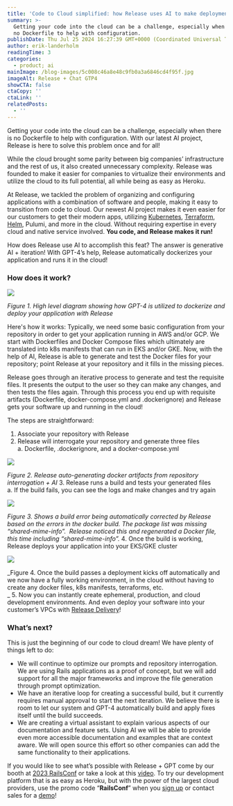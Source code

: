```yaml
---
title: 'Code to Cloud simplified: how Release uses AI to make deployment easier  '
summary: >-
  Getting your code into the cloud can be a challenge, especially when there is
  no Dockerfile to help with configuration.
publishDate: Thu Jul 25 2024 16:27:39 GMT+0000 (Coordinated Universal Time)
author: erik-landerholm
readingTime: 3
categories:
  - product; ai
mainImage: /blog-images/5c008c46a8e48c9fb0a3a6846cd4f95f.jpg
imageAlt: Release + Chat GTP4
showCTA: false
ctaCopy: ''
ctaLink: ''
relatedPosts:
  - ''
---
```


Getting your code into the cloud can be a challenge, especially when there is no Dockerfile to help with configuration. With our latest AI project, Release is here to solve this problem once and for all!

While the cloud brought some parity between big companies’ infrastructure and the rest of us, it also created unnecessary complexity. Release was founded to make it easier for companies to virtualize their environments and utilize the cloud to its full potential, all while being as easy as Heroku.

At Release, we tackled the problem of organizing and configuring applications with a combination of software and people, making it easy to transition from code to cloud. Our newest AI project makes it even easier for our customers to get their modern apps, utilizing [Kubernetes](https://docs.release.com/guides-and-examples/advanced-guides/kubernetes), [Terraform](https://docs.release.com/guides-and-examples/advanced-guides/infrastructure/terraform), [Helm](https://docs.release.com/reference-documentation/helm), Pulumi, and more in the cloud. Without requiring expertise in every cloud and native service involved. **You code, and Release makes it run!**

How does Release use AI to accomplish this feat? The answer is generative AI + iteration! With GPT-4’s help, Release automatically dockerizes your application and runs it in the cloud!

### How does it work?  

![](/blog-images/bd169793166fe036ccc12c00466eea9f.png)

_Figure 1. High level diagram showing how GPT-4 is utilized to dockerize and deploy your application with Release_

Here's how it works: Typically, we need some basic configuration from your repository in order to get your application running in AWS and/or GCP. We start with Dockerfiles and Docker Compose files which ultimately are translated into k8s manifests that can run in EKS and/or GKE. Now, with the help of AI, Release is able to generate and test the Docker files for your repository; point Release at your repository and it fills in the missing pieces. 

Release goes through an iterative process to generate and test the requisite files. It presents the output to the user so they can make any changes, and then tests the files again. Through this process you end up with requisite artifacts (Dockerfile, docker-compose.yml and .dockerignore) and Release gets your software up and running in the cloud!

The steps are straightforward: 
1.  Associate your repository with Release
2.  Release will interrogate your repository and generate three files  
    a. Dockerfile, .dockerignore, and a docker-compose.yml

![](/blog-images/f67a743a9e94b2e4070d98404bb48170.gif)

_Figure 2. Release auto-generating docker artifacts from repository interrogation + AI_
3.  Release runs a build and tests your generated files  
    a. If the build fails, you can see the logs and make changes and try again

![](/blog-images/8beb1b9c4a3d8400e0183395466b3107.gif)

_Figure 3. Shows a build error being automatically corrected by Release based on the errors in the docker build. The package list was missing “shared-mime-info”.  Release noticed this and regenerated a Docker file, this time including “shared-mime-info”._
4.  Once the build is working, Release deploys your application into your EKS/GKE cluster

![](/blog-images/7a61ac7e9f28cc3aa8848e995c7e041c.png)

_Figure 4. Once the build passes a deployment kicks off automatically and we now have a fully working environment, in the cloud without having to create any docker files, k8s manifests, terraforms, etc.  
_
5.  Now you can instantly create ephemeral, production, and cloud development environments. And even deploy your software into your customer’s VPCs with [Release Delivery](https://release.com/blog/release-delivery-helps-saas-companies-meet-the-needs-of-their-enterprise-customers)! 

### What’s next?

This is just the beginning of our code to cloud dream! We have plenty of things left to do:
*   We will continue to optimize our prompts and repository interrogation. We are using Rails applications as a proof of concept, but we will add support for all the major frameworks and improve the file generation through prompt optimization. 
*   We have an iterative loop for creating a successful build, but it currently requires manual approval to start the next iteration. We believe there is room to let our system and GPT-4 automatically build and apply fixes itself until the build succeeds.  
*   We are creating a virtual assistant to explain various aspects of our documentation and feature sets. Using AI we will be able to provide even more accessible documentation and examples that are context aware. We will open source this effort so other companies can add the same functionality to their applications.

If you would like to see what’s possible with Release + GPT come by our booth at [2023 RailsConf](https://railsconf.org/) or take a look at this [video](https://vimeo.com/819902308). To try our development platform that is as easy as Heroku, but with the power of the largest cloud providers, use the promo code “**RailsConf**” when you [sign up](https://release.com/get-started) or contact sales for a [demo](https://release.com/book-a-demo)!